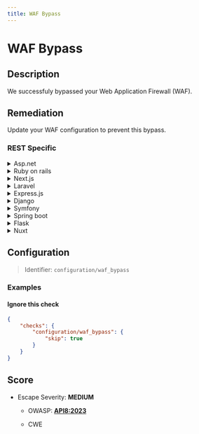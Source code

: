 ```yaml
---
title: WAF Bypass
---
```


# WAF Bypass

## Description

We successfuly bypassed your Web Application Firewall (WAF).


## Remediation

Update your WAF configuration to prevent this bypass.



### REST Specific

<details>
    <summary>Asp.net</summary>

Ensure that your ASP.NET application has custom error pages configured to prevent detailed error information from being exposed. Implement request validation and encode output to prevent XSS attacks.

</details>

<details>
    <summary>Ruby on rails</summary>

Use Rails built-in protection mechanisms such as strong parameters and CSRF protection. Regularly update Rails to the latest version to benefit from security patches.

</details>

<details>
    <summary>Next.js</summary>

Apply rate limiting and implement proper input validation in your Next.js API routes. Keep dependencies up to date and use secure headers.

</details>

<details>
    <summary>Laravel</summary>

Use Laravel's built-in security features like CSRF tokens, validation, and escaping output. Regularly update Laravel and its dependencies.

</details>

<details>
    <summary>Express.js</summary>

Implement helmet for setting various HTTP headers and use express-rate-limit to help protect against brute-force attacks. Validate and sanitize user input.

</details>

<details>
    <summary>Django</summary>

Use Django's built-in security features such as middleware for clickjacking protection, and ensure DEBUG is set to False in production.

</details>

<details>
    <summary>Symfony</summary>

Leverage Symfony's security components like CSRF protection and use the latest stable version of Symfony for security fixes.

</details>

<details>
    <summary>Spring boot</summary>

Secure Spring Boot applications by using Spring Security, enabling CSRF protection, and configuring method-level security.

</details>

<details>
    <summary>Flask</summary>

Utilize Flask extensions like Flask-WTF for CSRF protection and Flask-Talisman for setting security headers. Always escape data before rendering it.

</details>

<details>
    <summary>Nuxt</summary>

Ensure that Nuxt.js is configured to use HTTPS, set HTTP headers correctly, and validate and sanitize user inputs on both client and server sides.

</details>

## Configuration

> Identifier: `configuration/waf_bypass`



### Examples



#### Ignore this check

```json
{
    "checks": {
        "configuration/waf_bypass": {
            "skip": true
        }
    }
}
```




## Score

- Escape Severity: **<span className="medium-severity">MEDIUM</span>**
  - OWASP: **[API8:2023](https://github.com/OWASP/API-Security/blob/master/editions/2023/en/0xa8-security-misconfiguration.md)**
  
  - CWE
  
  
  






